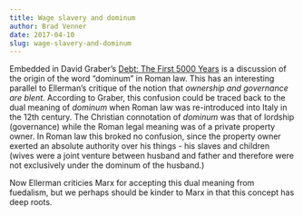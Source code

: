 ```yaml
---
title: Wage slavery and dominum
author: Brad Venner
date: 2017-04-10
slug: wage-slavery-and-dominum
---
```


Embedded in David Graber's [Debt: The First 5000 Years](https://www.mhpbooks.com/books/debt/) is a discussion of the origin
of the word "dominum" in Roman law.  This has an interesting parallel to Ellerman's critique of the notion that *ownership 
and governance are blent.*  According to Graber, this confusion could be traced back to the dual meaning of *dominum* when 
Roman law was re-introduced into Italy in the 12th century.  The Christian connotation of *dominum* was that of lordship 
(governance) while the Roman legal meaning was of a private property owner.  In Roman law this broked no confusion, since the
property owner exerted an absolute authority over his things - his slaves and children (wives were a joint venture between husband and father
and therefore were not exclusively under the dominum of the husband.)  

Now Ellerman criticies Marx for accepting this dual meaning from fuedalism, but we perhaps should be kinder to Marx in that
this concept has deep roots.   
